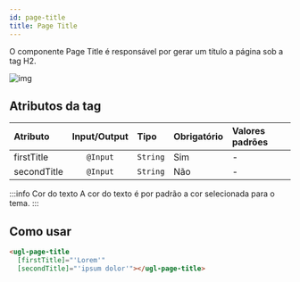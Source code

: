 ```yaml
---
id: page-title
title: Page Title
---
```


O componente Page Title é responsável por gerar um título a página sob a tag H2.

![img](../../static/components/page-title.png)

## Atributos da tag

Atributo          | Input/Output   | Tipo           | Obrigatório    | Valores padrões
:---------------- | :------------: | :--------------| :------------- | :-------------
firstTitle        | `@Input`       | `String`       | Sim            | -
secondTitle       | `@Input`       | `String`       | Não            | -

:::info Cor do texto
A cor do texto é por padrão a cor selecionada para o tema.
:::

## Como usar

```html
<ugl-page-title
  [firstTitle]="'Lorem'"
  [secondTitle]="'ipsum dolor'"></ugl-page-title>
```